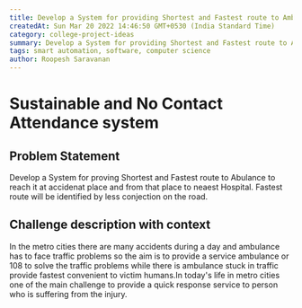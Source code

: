 ```yaml
---
title: Develop a System for providing Shortest and Fastest route to Ambulance
createdAt: Sun Mar 20 2022 14:46:50 GMT+0530 (India Standard Time)
category: college-project-ideas
summary: Develop a System for providing Shortest and Fastest route to Ambulance to reach accident place and from that place to the nearest Hospital
tags: smart automation, software, computer science
author: Roopesh Saravanan
---
```


# Sustainable and No Contact Attendance system

## Problem Statement

Develop a System for proving Shortest and Fastest route to Abulance to reach it at accidenat place and from that place to neaest Hospital. Fastest route will be identified by less conjection on the road.

## Challenge description with context

In the metro cities there are many accidents during a day and ambulance has to face traffic problems so the aim is to provide a service ambulance or 108 to solve the traffic problems while there is ambulance stuck in traffic provide fastest convenient to victim humans.In today's life in metro cities one of the main challenge to provide a quick response service to person who is suffering from the injury.
